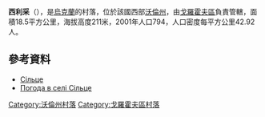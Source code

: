 {{coord|50|27|41|N|24|42|35|E|scale:30000|display=title}}

'''西利采'''（{{lang-uk|Сільце}}），是[[烏克蘭|烏克蘭]]的村落，位於該國西部[[沃倫州|沃倫州]]，由[[戈羅霍夫區|戈羅霍夫區]]負責管轄，面積18.5平方公里，海拔高度211米，2001年人口794，人口密度每平方公里42.92人。

==參考資料==
* [http://w1.c1.rada.gov.ua/pls/z7503/A005?rdat1=03.12.2014&rf7571=4886 Сільце]
* [http://weather.in.ua/ua/volynskaja/23909 Погода в селі Сільце] {{Wayback|url=http://weather.in.ua/ua/volynskaja/23909 |date=20210105014524 }}

[[Category:沃倫州村落|Category:沃倫州村落]]
[[Category:戈羅霍夫區村落|Category:戈羅霍夫區村落]]


{{Volyn-geo-stub}}